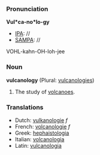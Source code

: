 ===Pronunciation===

'''Vul*ca-no*lo-gy'''
*[[IPA]]: //
*[[SAMPA]]: //
VOHL-kahn-OH-loh-jee
===Noun===
'''vulcanology''' (Plural: [[vulcanologies]])

#The study of [[volcano|volcanoes]]. 

===Translations===

*Dutch: [[vulkanologie]] ''f''
*French: [[volcanologie]] ''f''
*Greek: [[hephaistologia]]
*Italian: [[volcanologia]]
*Latin: [[vulcanologia]]